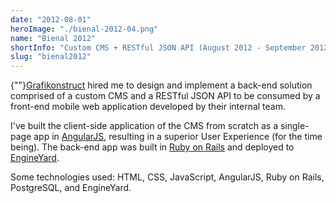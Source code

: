 ```yaml
---
date: "2012-08-01"
heroImage: "./bienal-2012-04.png"
name: "Bienal 2012"
shortInfo: "Custom CMS + RESTful JSON API (August 2012 - September 2012)"
slug: "bienal2012"
---
```



{""}<a href="https://www.linkedin.com/company/grafikonstruct/" target="_blank">Grafikonstruct</a> hired me to design and implement a back-end solution comprised of a custom CMS and a RESTful JSON API to be consumed by a front-end mobile web application developed by their internal team.

I've built the client-side application of the CMS from scratch as a single-page app in <a href="https://angularjs.org" target="_blank">AngularJS</a>, resulting in a superior User Experience (for the time being). The back-end app was built in <a href="https://rubyonrails.org" target="_blank">Ruby on Rails</a> and deployed to <a href="https://www.engineyard.com" target="_blank">EngineYard</a>.

Some technologies used: HTML, CSS, JavaScript, AngularJS, Ruby on Rails, PostgreSQL, and EngineYard.

<br />
<br />

<FlexBoxRowSpaceBetween>
  <LinkButtonLeftArrowIcon
    align-self="flex-start"
    text="Pearson"
    to="/portfolio/pearson/"
  />
  <LinkButtonRightArrowIcon
    align-self="flex-end"
    text="Schin Caiu na Rede"
    to="/portfolio/schin-caiu-na-rede/"
  />
</FlexBoxRowSpaceBetween>
